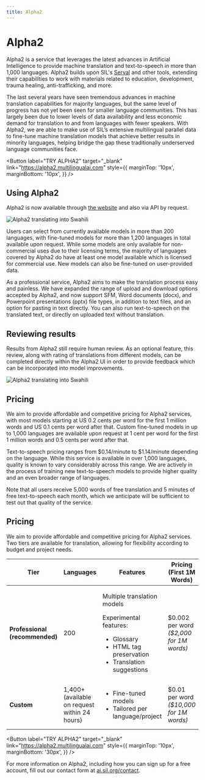 ```yaml
---
title: Alpha2
---
```


# Alpha2

Alpha2 is a service that leverages the latest advances in Artificial Intelligence to provide machine
translation and text-to-speech in more than 1,000 languages. Alpha2 builds upon SIL's <a href="serval">Serval</a> and other tools, extending their capabilities 
to work with materials related to education, development, trauma healing, anti-trafficking, and more. 

The last several years have seen tremendous advances in machine translation capabilities for majority languages, 
but the same level of progress has not yet been seen for smaller language communities. This has largely been due to 
lower levels of data availability and less economic demand for translation to and from languages with fewer speakers. 
With Alpha2, we are able to make use of SIL’s extensive multilingual parallel data to fine-tune machine translation models that achieve better results 
in minority languages, helping bridge the gap these traditionally underserved language communities face.

<Button 
  label="TRY ALPHA2" 
  target="_blank" 
  link="https://alpha2.multilingualai.com" 
  style={{ 
    marginTop: '10px',
    marginBottom: '10px', 
    }}
/>


## Using Alpha2

Alpha2 is now available through <a href="https://alpha2.multilingualai.com">the website</a> and also via API by request. 

<div style={{ display: 'flex', justifyContent: 'center', alignItems: 'center' }}>
  <img src="/img/alpha2-updated-ui.png" alt="Alpha2 translating into Swahili" style={{ width: '80%', marginBottom: '40px'}} />
</div>

Users can select from currently available models in more than 200 languages, 
with fine-tuned models for more than 1,200 languages in total available upon request. 
While some models are only available for non-commercial uses due to their licensing terms, 
the majority of languages covered by Alpha2 do have at least one model available which is licensed 
for commercial use. New models can also be fine-tuned on user-provided data. 

As a professional service, Alpha2 aims to make the translation process easy and painless. 
We have expanded the range of upload and download options accepted by Alpha2, and now support SFM,
Word documents (docx), and Powerpoint presentations (pptx) file types, in addition to text files,
and an option for pasting in text directly. You can also run text-to-speech on the translated text, or directly on uploaded text without translation. 
 

## Reviewing results

Results from Alpha2 still require human review. 
As an optional feature, this review, along with rating of translations from different models, 
can be completed directly within the Alpha2 UI in order to provide feedback which can be incorporated into model improvements. 

<div style={{ display: 'flex', justifyContent: 'center', alignItems: 'center' }}>
  <img src="/img/alpha2-review.png" alt="Alpha2 translating into Swahili" style={{ width: '80%', marginBottom: '40px' }} />
</div>

## Pricing

We aim to provide affordable and competitive pricing for Alpha2 services, with most models starting at US 0.2 cents 
per word for the first 1 million words and US 0.1 cents per word after that. 
Custom fine-tuned models in up to 1,000 languages are available upon request at 1 cent per word 
for the first 1 million words and 0.5 cents per word after that. 

Text-to-speech pricing ranges from $0.14/minute to $1.14/minute depending on the language. 
While this service is available in over 1,000 languages, quality is known to vary considerably 
across this range. We are actively in the process of training new text-to-speech models to provide 
higher quality and an even broader range of languages.

Note that all users receive 5,000 words of free translation and 5 minutes of free text-to-speech
each month, which we anticipate will be sufficient to test out that quality of the service.

<h2>Pricing</h2>

<p>
  We aim to provide affordable and competitive pricing for Alpha2 services. Two tiers are available for translation, 
  allowing for flexibility according to budget and project needs.
</p>

<table style={{ borderCollapse: 'collapse', width: '100%', textAlign: 'left' }}>
  <thead style={{ backgroundColor: '#f0f0f0' }}>
    <tr>
      <th style={{ border: '1px solid #ccc', padding: '10px' }}>Tier</th>
      <th style={{ border: '1px solid #ccc', padding: '10px' }}>Languages</th>
      <th style={{ border: '1px solid #ccc', padding: '10px' }}>Features</th>
      <th style={{ border: '1px solid #ccc', padding: '10px' }}>Pricing (First 1M Words)</th>
      <th style={{ border: '1px solid #ccc', padding: '10px' }}>Pricing (After 1M Words)</th>
    </tr>
  </thead>
  <tbody>
    <tr>
      <td style={{ border: '1px solid #ccc', padding: '10px' }}><strong>Professional (recommended)</strong></td>
      <td style={{ border: '1px solid #ccc', padding: '10px' }}>200</td>
      <td style={{ border: '1px solid #ccc', padding: '10px' }}>
        <p>Multiple translation models</p>
        <p>Experimental features:</p>
        <ul>
          <li>Glossary</li>
          <li>HTML tag preservation</li>
          <li>Translation suggestions</li>
        </ul>
      </td>
      <td style={{ border: '1px solid #ccc', padding: '10px' }}>
        $0.002 per word<br />
        <em>($2,000 for 1M words)</em>
      </td>
      <td style={{ border: '1px solid #ccc', padding: '10px' }}>
        $0.001 per word<br />
        <em>($1,000 per additional 1M)</em>
      </td>
    </tr>
    <tr>
      <td style={{ border: '1px solid #ccc', padding: '10px' }}><strong>Custom</strong></td>
      <td style={{ border: '1px solid #ccc', padding: '10px' }}>
        1,400+<br />
        (available on request within 24 hours)
      </td>
      <td style={{ border: '1px solid #ccc', padding: '10px' }}>
        <ul>
          <li>Fine-tuned models</li>
          <li>Tailored per language/project</li>
        </ul>
      </td>
      <td style={{ border: '1px solid #ccc', padding: '10px' }}>
        $0.01 per word<br />
        <em>($10,000 for 1M words)</em>
      </td>
      <td style={{ border: '1px solid #ccc', padding: '10px' }}>
        $0.005 per word<br />
        <em>($5,000 per additional 1M)</em>
      </td>
    </tr>
  </tbody>
</table>


<Button 
  label="TRY ALPHA2" 
  target="_blank" 
  link="https://alpha2.multilingualai.com" 
  style={{ 
    marginTop: '10px',
    marginBottom: '30px', 
    }}
/>

For more information on Alpha2, including how you can sign up for a free account, 
fill out our contact form at <u><a href="https://ai.sil.org/contact" target="_blank">ai.sil.org/contact</a></u>.
